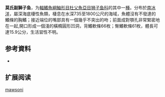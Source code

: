 {{Speciesbox
| name = 莫氏副獅子魚
| status = NE
| status_system = 
| image = 
| genus = Paraliparis
| species = mawsoni
| authority = [[Andriashev|Andriashev]],  1986
| synonyms = 
}}

'''莫氏副獅子鱼'''，为[[輻鰭魚綱|輻鰭魚綱]][[鮋形目|鮋形目]][[杜父魚亞目|杜父魚亞目]][[狮子鱼科|狮子鱼科]]的其中一[[種|種]]。分布於[[南冰洋|南冰洋]]，屬深海底棲性魚類，棲息在水深735至1800公尺的海域，魚體沒有不發達的鰭條的胸鰭；接近端位的嘴部具有一個幾乎不突出的吻；前面成對顎孔非常緊密地在一起,開口形成一個淺的橫橢圓形凹洞，背鰭軟條66枚；臀鰭軟條61枚，體長可達15.9公分，生活習性不明。

== 参考資料 ==
*{{FishBase_species|genus=Paraliparis|species=mawsoni|year=2011|month=12}}

== 扩展阅读 ==
{{refbegin}}
{{wikispecies-inline|Paraliparis mawsoni|莫氏副獅子魚}}
{{refend}}
{{Taxonbar|from=Q2463878}}

[[Category:副獅子魚属|mawsoni]]


{{鮋形目小作品}}